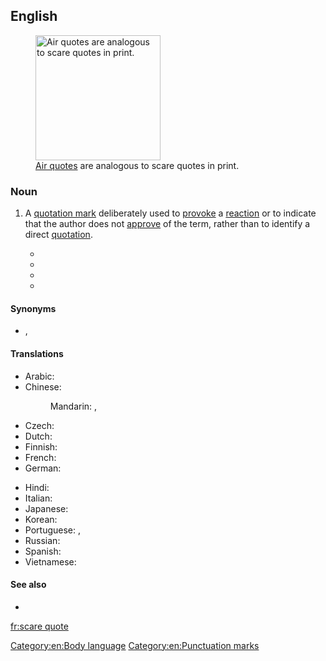 ==English==
{{was wotd|2011|July|5}}
[[File:AirQuotes.jpg|thumb|200px|upright|[[air quote|Air quotes]] are analogous to scare quotes in print.]]

===Noun===
{{en-noun}}

# {{lb|en|chiefly|in the plural}} A [[quotation mark]] deliberately used to [[provoke]] a [[reaction]] or to indicate that the author does not [[approve]] of the term, rather than to identify a direct [[quotation]].
#* {{quote-journal|title=The Retreat From Inquiry and Knowledge in Special Education.|journal=Journal of Special Education|date=Jan 1, 2001|passage=One other important figure in postmodern thought is Richard Rorty, who might be characterized as master of the '''scare quote'''}}
#* {{quote-book|title=What's Wrong with Contemporary Art?|author=P Timms|year=2004|passage=He is inordinately fond of the '''scare quote''', a sign that he is not really sure of what he's talking about.}}
#* {{quote-journal|title=Where Hairsplitting Can Become High Drama|work=New York Sun|date=Sep 6, 2006|passage=An incidental pleasure is his witty mastery of the '''scare quote''' and the square bracket.}}
#* {{quote-journal|title=Friendship and the grounds of reasons|author=D Jeske|year=2008|journal=papyrus.bib.umontreal.ca|passage=I put the relevant pronouns in '''scare quote''' because Bundy’s interviewers succeeded in getting Bundy to talk about his crimes only by allowing him to describe them in the third person}}

====Synonyms====
* {{l|en|shudder quote}}, {{l|en|sneer quotes}}

====Translations====
{{trans-top|quotation mark used to provoke reaction}}
* Arabic: {{t-needed|ar}}
* Chinese:
*: Mandarin: {{qualifier|no equivalent exists; translation given for "quotation marks"}} {{t+|cmn|引號}}, {{t+|cmn|引号|tr=yǐnhào}}
* Czech: {{t-needed|cs}}
* Dutch: {{t-needed|nl}}
* Finnish: {{t|fi|[[ironinen]] [[lainausmerkki]]}}
* French: {{t|fr|[[guillemet]] [[ironique]]|m}}
* German: {{t|de|[[ironisch]]es [[Anführungszeichen]]|n}}
{{trans-mid}}
* Hindi: {{t-needed|hi}}
* Italian: {{t-needed|it}}
* Japanese: {{t-needed|ja}}
* Korean: {{t-needed|ko}}
* Portuguese: {{t|pt|aspas irónicas|f-p}} {{qualifier|Portugal}}, {{t|pt|aspas irônicas|f-p}} {{qualifier|Brazil}}
* Russian: {{t-needed|ru}}
* Spanish: {{t|es|cita de miedo|f}}
* Vietnamese: {{t-needed|vi}}
{{trans-bottom}}

====See also====
* {{pedialite|Scare quotes}}

[[Category:en:Body language]]
[[Category:en:Punctuation marks]]

[[fr:scare quote]]